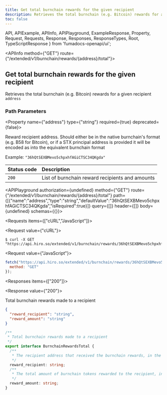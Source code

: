 ```yaml
---
title: Get total burnchain rewards for the given recipient
description: Retrieves the total burnchain (e.g. Bitcoin) rewards for a given recipient address.
toc: false
---
```


  API,
  APIExample,
  APIInfo,
  APIPlayground,
  ExampleResponse,
  Property,
  Request,
  Requests,
  Response,
  Responses,
  ResponseTypes,
  Root,
  TypeScriptResponse
} from 'fumadocs-openapi/ui';

<Root baseUrl="https://api.hiro.so">

<API>

<APIInfo method={"GET"} route={"/extended/v1/burnchain/rewards/{address}/total"}>

## Get total burnchain rewards for the given recipient

Retrieves the total burnchain (e.g. Bitcoin) rewards for a given recipient `address`
### Path Parameters

<Property name={"address"} type={"string"} required={true} deprecated={false}>

Reward recipient address. Should either be in the native burnchain's format (e.g. B58 for Bitcoin), or if a STX principal address is provided it will be encoded as into the equivalent burnchain format

<span>Example: `"36hQtSEXBMevo5chpxhfAGiCTSC34QKgda"`</span>

</Property>

| Status code | Description |
| :------ | :------ |
| `200` | List of burnchain reward recipients and amounts |

<APIPlayground authorization={undefined} method={"GET"} route={"/extended/v1/burnchain/rewards/{address}/total"} path={[{"name":"address","type":"string","defaultValue":"36hQtSEXBMevo5chpxhfAGiCTSC34QKgda","isRequired":true}]} query={[]} header={[]} body={undefined} schemas={{}}>

</APIPlayground>

</APIInfo>

<APIExample>

<Requests items={["cURL","JavaScript"]}>

<Request value={"cURL"}>

```terminal
$ curl -X GET "https://api.hiro.so/extended/v1/burnchain/rewards/36hQtSEXBMevo5chpxhfAGiCTSC34QKgda/total"
```

</Request>

<Request value={"JavaScript"}>

```js
fetch("https://api.hiro.so/extended/v1/burnchain/rewards/36hQtSEXBMevo5chpxhfAGiCTSC34QKgda/total", {
  method: "GET"
});
```

</Request>

</Requests>

<Responses items={["200"]}>

<Response value={"200"}>

Total burnchain rewards made to a recipient

<ResponseTypes>

<ExampleResponse>

```json
{
  "reward_recipient": "string",
  "reward_amount": "string"
}
```

</ExampleResponse>

<TypeScriptResponse>

```ts
/**
 * Total burnchain rewards made to a recipient
 */
export interface BurnchainRewardsTotal {
  /**
   * The recipient address that received the burnchain rewards, in the format native to the burnchain (e.g. B58 encoded for Bitcoin)
   */
  reward_recipient: string;
  /**
   * The total amount of burnchain tokens rewarded to the recipient, in the smallest unit (e.g. satoshis for Bitcoin)
   */
  reward_amount: string;
}
```

</TypeScriptResponse>

</ResponseTypes>

</Response>

</Responses>

</APIExample>

</API>

</Root>

